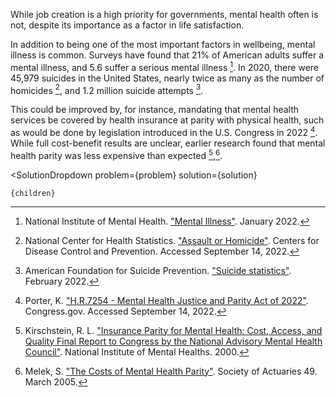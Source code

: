 

While job creation is a high priority for governments, mental health often is not, despite its importance as a factor in life satisfaction.

In addition to being one of the most important factors in wellbeing, mental illness is common. Surveys have found that 21% of American adults suffer a mental illness, and 5.6 suffer a serious mental illness [^"14"]. In 2020, there were 45,979 suicides in the United States, nearly twice as many as the number of homicides [^"13"], and 1.2 million suicide attempts [^"1"].

This could be improved by, for instance, mandating that mental health services be covered by health insurance at parity with physical health, such as would be done by legislation introduced in the U.S. Congress in 2022 [^"15"]. While full cost-benefit results are unclear, earlier research found that mental health parity was less expensive than expected [^"9"],[^"11"].

[^"1"]: American Foundation for Suicide Prevention. ["Suicide statistics"](https://afsp.org/suicide-statistics/). February 2022.

[^"9"]: Kirschstein, R. L. ["Insurance Parity for Mental Health: Cost, Access, and Quality Final Report to Congress by the National Advisory Mental Health Council"](https://www.nimh.nih.gov/about/advisory-boards-and-groups/namhc/reports/insurance-parity-for-mental-health-cost-access-and-quality-final-report-to-congress-by-the-national-advisory-mental-health-council). National Institute of Mental Healths. 2000.

[^"11"]: Melek, S. ["The Costs of Mental Health Parity"](https://www.soa.org/globalassets/assets/library/newsletters/health-section-news/2005/march/hsn-2005-iss49-melek-b.pdf). Society of Actuaries 49. March 2005.

[^"13"]: National Center for Health Statistics. ["Assault or Homicide"](https://www.cdc.gov/nchs/fastats/homicide.htm). Centers for Disease Control and Prevention. Accessed September 14, 2022.

[^"14"]: National Institute of Mental Health. ["Mental Illness"](https://www.nimh.nih.gov/health/statistics/mental-illness). January 2022.

[^"15"]: Porter, K. ["H.R.7254 - Mental Health Justice and Parity Act of 2022"](https://www.congress.gov/bill/117th-congress/house-bill/7254/text?r=2&s=1). Congress.gov. Accessed September 14, 2022.

  <SolutionDropdown 
    problem={problem} 
    solution={solution}
  >
    {children}
  </SolutionDropdown>